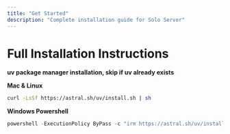 ```yaml
---
title: "Get Started"
description: "Complete installation guide for Solo Server"
---
```


# Full Installation Instructions

**uv package manager installation, skip if uv already exists** 

**Mac & Linux**
```bash
curl -LsSf https://astral.sh/uv/install.sh | sh  
```

**Windows Powershell**
```powershell
powershell -ExecutionPolicy ByPass -c "irm https://astral.sh/uv/install.ps1 | iex"
```

